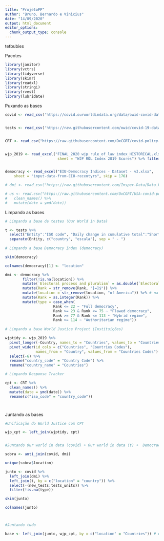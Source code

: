 ---
title: "ProjetoPP"
author: "Bruno, Bernardo e Vinicius"
date: "14/09/2020"
output: html_document
editor_options: 
  chunk_output_type: console
---

tetbubies

Pacotes
```{r}

library(janitor)
library(vctrs)
library(tidyverse)
library(skimr)
library(readxl)
library(stringi)
library(rvest)
library(lubridate)

```




Puxando as bases
```{r}

covid <- read_csv("https://covid.ourworldindata.org/data/owid-covid-data.csv")


tests <- read_csv("https://raw.githubusercontent.com/owid/covid-19-data/master/public/data/testing/covid-testing-all-observations.csv")


CRT <- read_csv("https://raw.githubusercontent.com/OxCGRT/covid-policy-tracker/master/data/OxCGRT_latest.csv")


wjp_2019 <- read_excel("FINAL_2020_wjp_rule_of_law_index_HISTORICAL.xlsx", 
                        sheet = "WJP ROL Index 2019 Scores") %>% filter(year == 2019)


democracy <- read_excel("EIU-Democracy Indices - Dataset - v3.xlsx", 
    sheet = "input-data-from-EIU-recentyrs", skip = 176)

# dmi <- read_csv("https://raw.githubusercontent.com/Insper-Data/Data_PP/master/bases/_EIU-Democracy%20Indices%20-%20Dataset%20-%20v3%20-%20input-data-from-EIU-recentyrs.csv")

# us <- read.csv("https://raw.githubusercontent.com/OxCGRT/USA-covid-policy/master/data/OxCGRT_US_latest.csv") %>% 
#   clean_names() %>% 
#   mutate(date = ymd(date))


```




Limpando as bases
```{r}

# Limpando a base de testes (Our World in Data)

t <- tests %>% 
  select("Entity":"ISO code", "Daily change in cumulative total":"Short-term positive rate") %>% 
  separate(Entity, c("country", "escala"), sep = " - ") 
 
# Limpando a base Democracy Index (democracy)

skim(democracy)

colnames(democracy)[1] <- "location"

dmi <- democracy %>% 
        filter(!is.na(location)) %>% 
        mutate(`Electoral process and pluralism` = as.double(`Electoral process and pluralism`)) %>% 
        mutate(Rank = str_remove(Rank, "[=]$")) %>%
        mutate(location = str_remove(location, "of America")) %>% # na outra base não tem "of America" nos EUA. Tiro para o join funcionar
        mutate(Rank = as.integer(Rank)) %>% 
        mutate(type = case_when(
                      Rank <= 22 ~ "Full democracy",
                      Rank >= 23 & Rank <= 75 ~ "Flawed democracy",
                      Rank >= 77 & Rank <= 113 ~ "Hybrid regime",
                      Rank >= 114 ~ "Authoritarian regime"))
        
# Limpando a base World Justice Project (Instituições)

wjptidy <- wjp_2019 %>% 
  pivot_longer(-Country, names_to = "Countries", values_to = "Countries Codes") %>%
  pivot_wider(id_cols = c("Countries", "Countries Codes"), 
              names_from = "Country", values_from = "Countries Codes") %>% 
  select(-6) %>% 
  rename("country_code" = "Country Code") %>% 
  rename("country_name" = "Countries")

# Limpando Response Tracker

cpt <- CRT %>% 
  clean_names() %>% 
  mutate(date = ymd(date)) %>% 
  rename(c("iso_code" = "country_code")) 




```

 

Juntando as bases
```{r}

#Unificação do World Justice com CPT

wjp_cpt <- left_join(wjptidy, cpt)


#Juntando Our world in data (covid) + Our world in data (t) +  Democracy Index (dmi)

sobra <- anti_join(covid, dmi)

unique(sobra$location)

junto <- covid %>% 
  left_join(dmi) %>%  
  left_join(t, by = c("location" = "country")) %>% 
  select(-(new_tests:tests_units)) %>% 
  filter(!is.na(type))

skim(junto)

colnames(junto)



#Juntando tudo

base <- left_join(junto, wjp_cpt, by = c("location" = "Countries")) # não funciona ainda



```

























